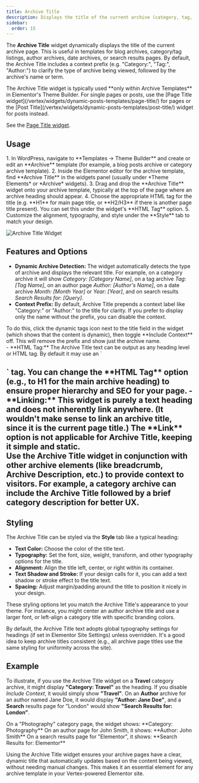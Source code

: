 ```yaml
---
title: Archive Title
description: Displays the title of the current archive (category, tag, author, date, etc.) with optional context prefix.
sidebar:
  order: 15
---
```



The **Archive Title** widget dynamically displays the title of the current archive page. This is useful in templates for blog archives, category/tag listings, author archives, date archives, or search results pages. By default, the Archive Title includes a context prefix (e.g. "Category:", "Tag:", "Author:") to clarify the type of archive being viewed, followed by the archive's name or term.

<Aside type="note">
The Archive Title widget is typically used **only within Archive Templates** in Elementor's Theme Builder. For single pages or posts, use the [Page Title widget](/vertex/widgets/dynamic-posts-templates/page-title/) for pages or the [Post Title](/vertex/widgets/dynamic-posts-templates/post-title/) widget for posts instead.
</Aside>

See the [Page Title widget](/vertex/widgets/dynamic-posts-templates/page-title/).

## Usage

<Steps>
1. In WordPress, navigate to **Templates → Theme Builder** and create or edit an **Archive** template (for example, a blog posts archive or category archive template).
2. Inside the Elementor editor for the archive template, find **Archive Title** in the widgets panel (usually under *Theme Elements* or *Archive* widgets).
3. Drag and drop the **Archive Title** widget onto your archive template, typically at the top of the page where an archive heading should appear.
4. Choose the appropriate HTML tag for the title (e.g. **H1** for main page title, or **H2/H3** if there is another page title present). You can set this under the widget's **HTML Tag** option.
5. Customize the alignment, typography, and style under the **Style** tab to match your design.
</Steps>

![Archive Title Widget](https://cdn.webilia.com/u/d/2025/08/vertex-widget-archive-title.png)

## Features and Options

- **Dynamic Archive Detection:** The widget automatically detects the type of archive and displays the relevant title. For example, on a category archive it will show *Category: [Category Name]*, on a tag archive *Tag: [Tag Name]*, on an author page *Author: [Author's Name]*, on a date archive *Month: [Month Year]* or *Year: [Year]*, and on search results *Search Results for: [Query]*.
- **Context Prefix:** By default, Archive Title prepends a context label like "Category:" or "Author:" to the title for clarity. If you prefer to display only the name without the prefix, you can disable the context.

<Aside type="tip">To do this, click the dynamic tags icon next to the title field in the widget (which shows that the content is dynamic), then toggle **Include Context** off. This will remove the prefix and show just the archive name.</Aside>
- **HTML Tag:** The Archive Title text can be output as any heading level or HTML tag. By default it may use an `<h2>` tag. You can change the **HTML Tag** option (e.g., to H1 for the main archive heading) to ensure proper hierarchy and SEO for your page.
- **Linking:** This widget is purely a text heading and does not inherently link anywhere. (It wouldn't make sense to link an archive title, since it is the current page title.) The **Link** option is not applicable for Archive Title, keeping it simple and static.

<Aside type="tip" title='Design Tip'>
Use the Archive Title widget in conjunction with other archive elements (like breadcrumb, Archive Description, etc.) to provide context to visitors. For example, a category archive can include the Archive Title followed by a brief category description for better UX.
</Aside>

## Styling

The Archive Title can be styled via the **Style** tab like a typical heading:
- **Text Color:** Choose the color of the title text.
- **Typography:** Set the font, size, weight, transform, and other typography options for the title.
- **Alignment:** Align the title left, center, or right within its container.
- **Text Shadow and Stroke:** If your design calls for it, you can add a text shadow or stroke effect to the title text.
- **Spacing:** Adjust margin/padding around the title to position it nicely in your design.

These styling options let you match the Archive Title's appearance to your theme. For instance, you might center an author archive title and use a larger font, or left-align a category title with specific branding colors.

<Aside type="note">
By default, the Archive Title text adopts global typography settings for headings (if set in Elementor Site Settings) unless overridden. It's a good idea to keep archive titles consistent (e.g., all archive page titles use the same styling for uniformity across the site).
</Aside>

## Example

To illustrate, if you use the Archive Title widget on a **Travel** category archive, it might display **"Category: Travel"** as the heading. If you disable *Include Context*, it would simply show **"Travel"**. On an **Author** archive for an author named Jane Doe, it would display **"Author: Jane Doe"**, and a **Search** results page for "London" would show **"Search Results for: London"**.

<CardGrid>
  <Card title="Category Archive">
    On a "Photography" category page, the widget shows: **Category: Photography**
  </Card>
  <Card title="Author Archive">
    On an author page for John Smith, it shows: **Author: John Smith**
  </Card>
  <Card title="Search Results">
    On a search results page for "Elementor", it shows: **Search Results for: Elementor**
  </Card>
</CardGrid>

Using the Archive Title widget ensures your archive pages have a clear, dynamic title that automatically updates based on the content being viewed, without needing manual changes. This makes it an essential element for any archive template in your Vertex-powered Elementor site.
